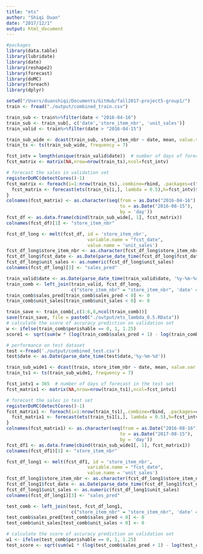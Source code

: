 ```yaml
---
title: "ets"
author: "Shiqi Duan"
date: "2017/12/1"
output: html_document
---
```


```r
#packages
library(data.table)
library(lubridate)
library(date)
library(reshape2)
library(forecast)
library(doMC)
library(foreach)
library(dplyr)
```


```r
setwd("/Users/duanshiqi/Documents/GitHub/fall2017-project5-group1/")
train <- fread("./output/combined_train.csv")

train_sub <- train%>%filter(date < "2016-04-16")
train_sub <- train_sub[, c('date','store_item_nbr', 'unit_sales')]
train_valid <- train%>%filter(date > "2016-04-15")

train_sub_wide <- dcast(train_sub, store_item_nbr ~ date, mean, value.var = "unit_sales", fill = 0)
train_ts <- ts(train_sub_wide, frequency = 7) 

fcst_intv = length(unique(train_valid$date))  # number of days of forecast in the validation set
fcst_matrix <- matrix(NA,nrow=nrow(train_ts),ncol=fcst_intv)

# forecast the sales in validation set
registerDoMC(detectCores()-1)
fcst_matrix <- foreach(i=1:nrow(train_ts),.combine=rbind, .packages=c("forecast")) %dopar% { 
  fcst_matrix <- forecast(ets(train_ts[i,], lambda = 0.5),h=fcst_intv)$mean
}
colnames(fcst_matrix) <- as.character(seq(from = as.Date("2016-04-16"), 
                                          to = as.Date("2016-08-15"), 
                                          by = 'day'))
fcst_df <- as.data.frame(cbind(train_sub_wide[, 1], fcst_matrix)) 
colnames(fcst_df)[1] <- "store_item_nbr"

fcst_df_long <- melt(fcst_df, id = 'store_item_nbr', 
                              variable.name = "fcst_date", 
                              value.name = 'unit_sales')
fcst_df_long$store_item_nbr <- as.character(fcst_df_long$store_item_nbr)
fcst_df_long$fcst_date <- as.Date(parse_date_time(fcst_df_long$fcst_date,'%y-%m-%d'))
fcst_df_long$unit_sales <- as.numeric(fcst_df_long$unit_sales)
colnames(fcst_df_long)[3] <- "sales_pred"

train_valid$date <- as.Date(parse_date_time(train_valid$date, '%y-%m-%d'))
train_comb <- left_join(train_valid, fcst_df_long, 
                        c("store_item_nbr" = "store_item_nbr", 'date' = 'fcst_date'))
train_comb$sales_pred[train_comb$sales_pred < 0] <- 0
train_comb$unit_sales[train_comb$unit_sales < 0] <- 0

train_save <- train_comb[,c(1:6,8,ncol(train_comb))]
save(train_save, file = paste0("./output/ets_lambda_0.5.RData"))
# calculate the score of accuracy prediction on validation set
w <- ifelse(train_comb$perishable == 0, 1, 1.25)
score1 <- sqrt(sum(w * (log(train_comb$sales_pred + 1) - log(train_comb$unit_sales + 1))^2)/sum(w))

```


```r
# performance on test dataset
test <-fread('./output/combined_test.csv')
test$date <- as.Date(parse_date_time(test$date,'%y-%m-%d'))

train_sub_wide1 <- dcast(train, store_item_nbr ~ date, mean, value.var = "unit_sales", fill = 0)
train_ts1 <- ts(train_sub_wide1, frequency = 7) 

fcst_intv1 = 365  # number of days of forecast in the test set
fcst_matrix1 <- matrix(NA,nrow=nrow(train_ts1),ncol=fcst_intv1)

# forecast the sales in test set
registerDoMC(detectCores()-1)
fcst_matrix1 <- foreach(i=1:nrow(train_ts1),.combine=rbind, .packages=c("forecast")) %dopar% { 
  fcst_matrix1 <- forecast(ets(train_ts1[i,], lambda = 0.5),h=fcst_intv1)$mean
}
colnames(fcst_matrix1) <- as.character(seq(from = as.Date("2016-08-16"), 
                                          to = as.Date("2017-08-15"), 
                                          by = 'day'))
fcst_df1 <- as.data.frame(cbind(train_sub_wide1[, 1], fcst_matrix1)) 
colnames(fcst_df1)[1] <- "store_item_nbr"

fcst_df_long1 <- melt(fcst_df1, id = 'store_item_nbr', 
                              variable.name = "fcst_date", 
                              value.name = 'unit_sales')
fcst_df_long1$store_item_nbr <- as.character(fcst_df_long1$store_item_nbr)
fcst_df_long1$fcst_date <- as.Date(parse_date_time(fcst_df_long1$fcst_date,'%y-%m-%d'))
fcst_df_long1$unit_sales <- as.numeric(fcst_df_long1$unit_sales)
colnames(fcst_df_long1)[3] <- "sales_pred"

test_comb <- left_join(test, fcst_df_long1, 
                        c("store_item_nbr" = "store_item_nbr", 'date' = 'fcst_date'))
test_comb$sales_pred[test_comb$sales_pred < 0] <- 0
test_comb$unit_sales[test_comb$unit_sales < 0] <- 0

# calculate the score of accuracy prediction on validation set
w1 <- ifelse(test_comb$perishable == 0, 1, 1.25)
test_score <- sqrt(sum(w1 * (log(test_comb$sales_pred + 1) - log(test_comb$unit_sales + 1))^2)/sum(w1))
```